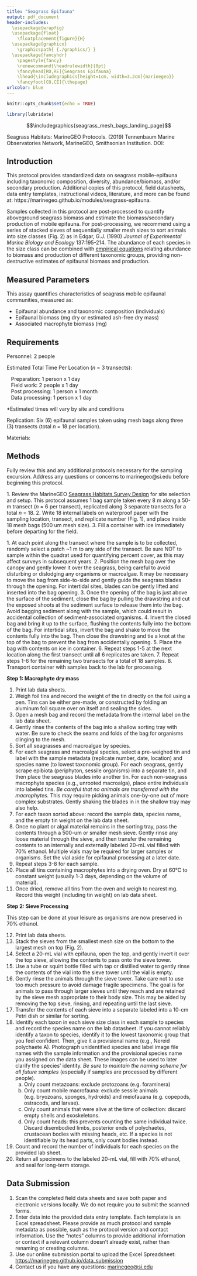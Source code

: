 ```yaml
---
title: "Seagrass Epifauna"
output: pdf_document
header-includes:
  \usepackage{wrapfig}
  \usepackage{float}
    \floatplacement{figure}{H}
  \usepackage{graphicx}
    \graphicspath{ {./graphics/} }
  \usepackage{fancyhdr}
    \pagestyle{fancy}
    \renewcommand{\headrulewidth}{0pt}
    \fancyhead[RO,RE]{Seagrass Epifauna}
    \lhead{\includegraphics[height=1cm, width=3.2cm]{marinegeo}}
    \fancyfoot[CO,CE]{\thepage}
urlcolor: blue
---
```


```r
knitr::opts_chunk$set(echo = TRUE)

library(lubridate)
```

\noindent\rule{\textwidth}{0.4pt}

$$\includegraphics{seagrass_mesh_bags_landing_page}$$


\underline{How to cite this work:} Seagrass Habitats: MarineGEO Protocols. (2019) Tennenbaum Marine Observatories Network, MarineGEO, Smithsonian Institution. DOI:

\vspace*{\fill}
\begin{center}
\includegraphics[height=1.5cm, width=4.8cm]{smithsonian}\\
marinegeo@si.edu
\end{center}

\thispagestyle{empty}
\clearpage
\pagenumbering{arabic}

\noindent\rule{\textwidth}{0.4pt}

## Introduction

This protocol provides standardized data on seagrass mobile-epifauna including taxonomic composition, diversity, abundance/biomass, and/or secondary production. Additional copies of this protocol, field datasheets, data entry templates, instructional videos, literature, and more can be found at: https://marinegeo.github.io/modules/seagrass-epifauna.

Samples collected in this protocol are post-processed to quantify aboveground seagrass biomass and estimate the biomass/secondary production of mobile epifauna. For post-processing, we recommend using a series of stacked sieves of sequentially smaller mesh sizes to sort animals into size classes (Fig. 2) as in Edgar, G.J. (1990) *Journal of Experimental Marine Biology and Ecology* 137:195-214. The abundance of each species in the size class can be combined with [empirical equations](https://gist.github.com/jslefche/c480eeb2ad67ca7c9a46) relating abundance to biomass and production of different taxonomic groups, providing non-destructive estimates of epifaunal biomass and production.

\noindent\rule{\textwidth}{0.4pt}

## Measured Parameters

This assay quantifies characteristics of seagrass mobile epifaunal communities, measured as:

*	Epifaunal abundance and taxonomic composition (individuals)
*	Epifaunal biomass (mg dry or estimated ash-free dry mass)
*	Associated macrophyte biomass (mg)

\noindent\rule{\textwidth}{0.4pt}

## Requirements

Personnel: 2 people

Estimated Total Time Per Location (*n* = 3 transects):

|    Preparation: 1 person x 1 day
|    Field work: 2 people x 1 day
|    Post processing: 1 person x 1 month
|    Data processing: 1 person x 1 day

*Estimated times will vary by site and conditions

Replication: Six (6) epifaunal samples taken using mesh bags along three (3) transects (total *n* = 18 per location).

Materials:

\underline{Survey Design:}

\renewcommand{\labelitemi}{$\square$}
\setlength{\parskip}{0.1em}
\begin{itemize}
  \item 1 50-m metric transect tape
  \item Hand-held GPS unit
  \item 2 PVC marker poles (diameter and length as needed)
\end{itemize}
\vspace{\baselineskip}

\underline{Fieldwork:}

\renewcommand{\labelitemi}{$\square$}
\setlength{\parskip}{0.1em}
\begin{itemize}
  \item 18 draw-string mesh bags (300-500 micron mesh size, approximate dimensions: 75x20 cm (32x7”), with 20 cm opening) \href{https://www.thecarycompany.com/pemu-mesh-liquid-filter-bags}{(example)}
  \item Waterproof paper for internal labels
  \item 1 cooler with ice (optional)
\end{itemize}
\vspace{\baselineskip}

\underline{Post-Processing:}

\renewcommand{\labelitemi}{$\square$}
\setlength{\parskip}{0.1em}
\begin{itemize}
  \item 20+ pre-weighted foil tins \href{https://www.thomassci.com/Laboratory-Supplies/Weighing-Dishes/_/501837F4-C637-4C72-80A1-2675943DCB0B?q=Weigh%20Boat}{(example)}
  \item Sorting tray
  \item 20+ scintillation vials (20-mL) with lids
  \item 70% ethanol (0.5-1.0 L)
  \item Petri dishes
  \item Forceps (fine-tip)
  \item Pen/pencil
  \item Drying oven
  \item Nested sieve set with the following sizes: 8.0, 5.6, 4.0, 2.8, 2.0, 1.4, 1.0, 0.71 and 0.5 mm (5/16-in, \#3.5, \#5, \#7, \#10, \#14, \#18, \#25, \#35 mesh sizes respectively) \href{https://www.thomassci.com/Laboratory-Supplies/Sieves/_/3-Diameter-ASTM-Brass-Stainless-Round-Test-Sieves?q=Sieves}{(example)}
\end{itemize}
\vspace{\baselineskip}

\noindent\rule{\textwidth}{0.4pt}

## Methods

Fully review this and any additional protocols necessary for the sampling excursion. Address any questions or concerns to marinegeo@si.edu before beginning this protocol.
\vspace{\baselineskip}

\begin{wrapfigure}{r}{0.35\textwidth}
  \begin{center}
    \includegraphics[width=0.35\textwidth]{label_example}
  \end{center}
  \setlength{\belowcaptionskip}{-20pt}
  \caption{Example label with site (Carrie Bow), method (biomass), transect (1), and replicate (40 m).}
\end{wrapfigure}

\underline{Preparation:}
1.	Review the MarineGEO [Seagrass Habitats Survey Design](https://marinegeo.github.io/seagrass) for site selection and setup. This protocol assumes 1 bag sample taken every 8 m along a 50-m transect (*n* = 6 per transect), replicated along 3 separate transects for a total *n* = 18.
2.	Write 18 internal labels on waterproof paper with the sampling location, transect, and replicate number (Fig. 1), and place inside 18 mesh bags (500 um mesh size).
3.	Fill a container with ice immediately before departing for the field.
\vspace{\baselineskip}

\underline{Fieldwork:}
1.	At each  point along the transect where the sample is to be collected, randomly select a patch ~1 m to any side of the transect. Be sure NOT to sample within the quadrat used for quantifying percent cover, as this may affect surveys in subsequent years.
2.	Position the mesh bag over the canopy and gently lower it over the seagrass, being careful to avoid disturbing or dislodging any organisms or macroalgae. It may be necessary to move the bag from side-to-side and gently guide the seagrass blades through the opening. For intertidal sites, blades can be gently lifted and inserted into the bag opening.
3.	Once the opening of the bag is just above the surface of the sediment, close the bag by pulling the drawstring and cut the exposed shoots at the sediment surface to release them into the bag. Avoid bagging sediment along with the sample, which could result in accidental collection of sediment-associated organisms.
4.	Invert the closed bag and bring it up to the surface, flushing the contents fully into the bottom of the bag. For intertidal sites, invert the bag and shake to move the contents fully into the bag. Then close the drawstring and tie a knot at the top of the bag to prevent the bag from accidentally opening.
5.	Place the bag with contents on ice in container.
6.	Repeat steps 1-5 at the next location along the first transect until all 6 replicates are taken.
7.	Repeat steps 1-6 for the remaining two transects for a total of 18 samples.
8.	Transport container with samples back to the lab for processing.
\vspace{\baselineskip}

\underline{Post-Processing:}
\vspace{\baselineskip}

**Step 1: Macrophyte dry mass**

1.	Print lab data sheets.
2.	Weigh foil tins and record the weight of the tin directly on the foil using a pen. Tins can be either pre-made, or constructed by folding an aluminum foil square over on itself and sealing the sides.
3.	Open a mesh bag and record the metadata from the internal label on the lab data sheet.
4.	Gently rinse the contents of the bag into a shallow sorting tray with water. Be sure to check the seams and folds of the bag for organisms clinging to the mesh.
5.	Sort all seagrasses and macroalgae by species.
6.	For each seagrass and macroalgal species, select a pre-weighed tin and label with the sample metadata (replicate number, date, location) and species name (to lowest taxonomic group). For each seagrass, gently scrape epibiota (periphyton, sessile organisms) into a separate tin, and then place the seagrass blades into another tin. For each non-seagrass macrophyte species (e.g., unrooted macroalga), place entire individuals into labeled tins. *Be careful that no animals are transferred with the macrophytes.* This may require picking animals one-by-one out of more complex substrates. Gently shaking the blades in in the shallow tray may also help.
7.	For each taxon sorted above: record the sample data, species name, and the empty tin weight on the lab data sheet.
8.	Once no plant or algal material remains in the sorting tray, pass the contents through a 500-um or smaller mesh sieve. Gently rinse any loose material through the sieve, and then transfer the remaining contents to an internally and externally labeled 20-mL vial filled with 70% ethanol. Multiple vials may be required for larger samples or organisms. Set the vial aside for epifaunal processing at a later date.
9.	Repeat steps 3-8 for each sample.
10.	Place all tins containing macrophytes into a drying oven. Dry at 60°C to constant weight (usually 1-3 days, depending on the volume of material).
11.	Once dried, remove all tins from the oven and weigh to nearest mg. Record this weight (including tin weight) on lab data sheet.
\vspace{\baselineskip}

\begin{wrapfigure}{r}{0.3\textwidth}
  \begin{center}
    \includegraphics[width=0.3\textwidth]{size_class_sieves}
  \end{center}
  \setlength{\belowcaptionskip}{-20pt}
  \caption{Example of sieve tower used to obtain size-fractionated epifaunal abundances.}
\end{wrapfigure}

**Step 2: Sieve Processing**

This step can be done at your leisure as organisms are now preserved in 70% ethanol.
\vspace{\baselineskip}

12.	Print lab data sheets.
13.	Stack the sieves from the smallest mesh size on the bottom to the largest mesh on top (Fig. 2).
14.	Select a 20-mL vial with epifauna, open the top, and gently invert it over the top sieve, allowing the contents to pass onto the sieve tower.
15.	Use a tube or squirt bottle filled with tap or distilled water to gently rinse the contents of the vial into the sieve tower until the vial is empty.
16.	Gently rinse the animals through the sieve tower. Take care not to use too much pressure to avoid damage fragile specimens. The goal is for animals to pass through larger sieves until they reach and are retained by the sieve mesh appropriate to their body size. This may be aided by removing the top sieve, rinsing, and repeating until the last sieve.
17.	Transfer the contents of each sieve into a separate labeled into a 10-cm Petri dish or similar  for sorting.
18.	Identify each taxon in each sieve size class in each sample to species and record the species name on the lab datasheet. If you cannot reliably identify a taxon to species, identify it to the lowest taxonomic group that you feel confident. Then, give it a provisional name (e.g., Nereid polychaete A). Photograph unidentified species and label image file names with the sample information and the provisional species name you assigned on the data sheet. These images can be used to later clarify the species’ identity. *Be sure to maintain the naming scheme for all future samples* (especially if samples are processed by different people).
      a) Only count metazoans: exclude protozoans (e.g. foraminera)
      b) Only count mobile macrofauna: exclude sessile animals (e.g. bryozoans, sponges, hydroids) and meiofauana (e.g. copepods, ostracods, and larvae).
      c) Only count animals that were alive at the time of collection:  discard empty shells and exoskeletons.
      d) Only count heads:  this prevents counting the same individual twice. Discard disembodied limbs, posterior ends of polychaetes, crustacean bodies with missing heads, etc. If a species is not identifiable by its head parts, only count bodies instead.
19.	Count and record the number of individuals for each species on the provided lab sheet.
20.	Return all specimens to the labeled 20-mL vial, fill with 70% ethanol, and seal for long-term storage.

\noindent\rule{\textwidth}{0.4pt}

## Data Submission

1. Scan the completed ﬁeld data sheets and save both paper and electronic versions locally. We do not require you to submit the scanned forms.
2. Enter data into the provided data entry template. Each template is an Excel spreadsheet. Please provide as much protocol and sample metadata as possible, such as the protocol version and contact information. Use the “notes” columns to provide additional information or context if a relevant column doesn’t already exist, rather than renaming or creating columns.
3. Use our online submission portal to upload the Excel Spreadsheet: [https://marinegeo.github.io/data_submission](https://marinegeo.github.io/data_submission)
4. Contact us if you have any questions: [marinegeo@si.edu](mailto:marinegeo@si.edu)
